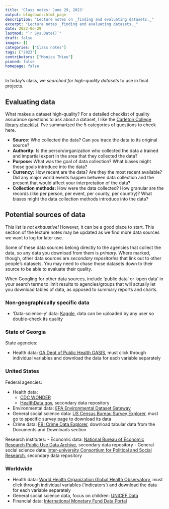 ```yaml
---
title: 'Class notes: June 29, 2023'
output: blogdown::html_page
description: "Lecture notes on _finding and evaluating datasets._"
excerpt: "Lecture notes _finding and evaluating datasets._"
date: 2023-06-29
lastmod: "`r Sys.Date()`"
draft: false
images: []
categories: ["Class notes"]
tags: ["2023"]
contributors: ["Monica Thieu"]
pinned: false
homepage: false
---
```


In today's class, we _searched for high-quality datasets_ to use in final projects.

## Evaluating data

What makes a dataset high-quality? For a detailed checklist of quality assurance questions to ask about a dataset, I like the [Carleton College library checklist](https://gouldguides.carleton.edu/c.php?g=146834&p=964943). I've summarized the 5 categories of questions to check here.

- **Source:** Who collected the data? Can you trace the data to its original source?
- **Authority:** Is the person/organization who collected the data a trained and impartial expert in the area that they collected the data?
- **Purpose:** What was the goal of data collection? What biases might those goals introduce into the data?
- **Currency:** How recent are the data? Are they the most recent available? Did any major world events happen between data collection and the present that would affect your interpretation of the data?
- **Collection methods:** How were the data collected? How granular are the records (like per person, per event, per county, per country)? What biases might the data collection methods introduce into the data?

## Potential sources of data

This list is _not exhaustive!_ However, it can be a good place to start. This section of the lecture notes may be updated as we find more data sources we want to log for later use.

Some of these data sources belong directly to the agencies that collect the data, so any data you download from them is _primary._ Where marked, though, other data sources are _secondary repositories_ that link out to other people's datasets. You may need to chase those datasets down to their source to be able to evaluate their quality.

When Googling for other data sources, include 'public data' or 'open data' in your search terms to limit results to agencies/groups that will actually let you download tables of data, as opposed to summary reports and charts.

### Non-geographically specific data

- 'Data-science-y' data: [Kaggle](https://www.kaggle.com/datasets), data can be uploaded by any user so double-check its quality

### State of Georgia

State agencies:

- Health data: [GA Dept of Public Health OASIS](https://oasis.state.ga.us), must click through individual variables and download the data for each variable separately

### United States

Federal agencies:

- Health data:
  - [CDC WONDER](https://wonder.cdc.gov)
  - [HealthData.gov](https://healthdata.gov), secondary data repository
- Environmental data: [EPA Environmental Dataset Gateway](https://edg.epa.gov/metadata/catalog/main/home.page)
- General social science data: [US Census Bureau Survey Explorer](https://www.census.gov/data/data-tools/survey-explorer/), must go to specific survey page to download its data
- Crime data: [FBI Crime Data Explorer](https://cde.ucr.cjis.gov/LATEST/webapp/#/pages/downloads), download tabular data from the Documents and Downloads section

Research institutes:
- Economic data: [National Bureau of Economic Research Public Use Data Archive](https://www.nber.org/research/data), secondary data repository
- General social science data: [Inter-university Consortium for Political and Social Research](https://www.icpsr.umich.edu/web/pages/ICPSR/index.html), secondary data repository

### Worldwide

- Health data: [World Health Organization Global Health Observatory](https://www.who.int/data/gho/data/indicators/indicators-index), must click through individual variables ('indicators') and download the data for each variable separately
- General social science data, focus on children: [UNICEF Data](https://data.unicef.org/resources/resource-type/datasets/)
- Financial data: [International Monetary Fund Data Portal](https://data.imf.org/?sk=388dfa60-1d26-4ade-b505-a05a558d9a42&sid=1479329132316)
